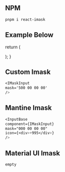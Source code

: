 ## NPM
```css filename="install"  copy
pnpm i react-imask
```

## Example Below

  return (
    <div>
      <IMaskInput placeholder="500 00 00 00" mask="500 00 00 00" className={styles.imask}/>
    </div>
  );
}

 <ImaskCustomInput /> 

## Custom Imask
```css filename="Custom Use Example Imask"  copy
<IMaskInput
mask='500 00 00 00'
/>
```
## Mantine Imask
```css filename="Mantine Use Case"  copy
<InputBase
component={IMaskInput}
mask="000 00 00 00"
icon={<div>+995</div>}
/>
```

## Material UI Imask
```css filename="Material Ui Use Case"  copy
empty
```